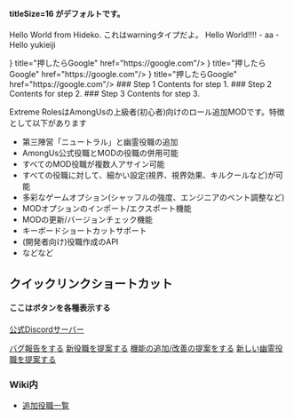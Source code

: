 
#### titleSize=16 がデフォルトです。

<Boxes type="warning" titleSize={16}>Hello World from Hideko. これはwarningタイプだよ。</Boxes>
<Boxes type="important" titleSize={25}>Hello World!!!!</Boxes>
<Boxes type="note" titleSize={40}>
    - aa
    - Hello yukieiji
</Boxes>


<Cards>
    <Card icon={<svg xmlns="http://www.w3.org/2000/svg" fill="none" stroke="currentColor" strokeWidth="1.5" viewBox="0 0 24 24"><path strokeLinecap="round" strokeLinejoin="round" d="M6 6.878V6a2.25 2.25 0 0 1 2.25-2.25h7.5A2.25 2.25 0 0 1 18 6v.878m-12 0c.235-.083.487-.128.75-.128h10.5c.263 0 .515.045.75.128m-12 0A2.25 2.25 0 0 0 4.5 9v.878m13.5-3A2.25 2.25 0 0 1 19.5 9v.878m0 0a2.246 2.246 0 0 0-.75-.128H5.25c-.263 0-.515.045-.75.128m15 0A2.25 2.25 0 0 1 21 12v6a2.25 2.25 0 0 1-2.25 2.25H5.25A2.25 2.25 0 0 1 3 18v-6c0-.98.626-1.813 1.5-2.122"></path></svg>} title="押したらGoogle" href="https://google.com"/>
    <Card icon={<svg xmlns="http://www.w3.org/2000/svg" fill="none" stroke="currentColor" strokeWidth="1.5" viewBox="0 0 24 24"><path strokeLinecap="round" strokeLinejoin="round" d="M6 6.878V6a2.25 2.25 0 0 1 2.25-2.25h7.5A2.25 2.25 0 0 1 18 6v.878m-12 0c.235-.083.487-.128.75-.128h10.5c.263 0 .515.045.75.128m-12 0A2.25 2.25 0 0 0 4.5 9v.878m13.5-3A2.25 2.25 0 0 1 19.5 9v.878m0 0a2.246 2.246 0 0 0-.75-.128H5.25c-.263 0-.515.045-.75.128m15 0A2.25 2.25 0 0 1 21 12v6a2.25 2.25 0 0 1-2.25 2.25H5.25A2.25 2.25 0 0 1 3 18v-6c0-.98.626-1.813 1.5-2.122"></path></svg>} title="押したらGoogle" href="https://google.com"/>
    <Card icon={<svg xmlns="http://www.w3.org/2000/svg" fill="none" stroke="currentColor" strokeWidth="1.5" viewBox="0 0 24 24"><path strokeLinecap="round" strokeLinejoin="round" d="M6 6.878V6a2.25 2.25 0 0 1 2.25-2.25h7.5A2.25 2.25 0 0 1 18 6v.878m-12 0c.235-.083.487-.128.75-.128h10.5c.263 0 .515.045.75.128m-12 0A2.25 2.25 0 0 0 4.5 9v.878m13.5-3A2.25 2.25 0 0 1 19.5 9v.878m0 0a2.246 2.246 0 0 0-.75-.128H5.25c-.263 0-.515.045-.75.128m15 0A2.25 2.25 0 0 1 21 12v6a2.25 2.25 0 0 1-2.25 2.25H5.25A2.25 2.25 0 0 1 3 18v-6c0-.98.626-1.813 1.5-2.122"></path></svg>} title="押したらGoogle" href="https://google.com"/>
</Cards>

<Steps>
    ### Step 1
    Contents for step 1.
    ### Step 2
    Contents for step 2.
    ### Step 3
    Contents for step 3.
</Steps>



Extreme RolesはAmongUsの上級者(初心者)向けのロール追加MODです。特徴として以下があります

- 第三陣営「ニュートラル」と幽霊役職の追加
- AmongUs公式役職とMODの役職の併用可能
- すべてのMOD役職が複数人アサイン可能
- すべての役職に対して、細かい設定(視界、視界効果、キルクールなど)が可能
- 多彩なゲームオプション(シャッフルの強度、エンジニアのベント調整など)
- MODオプションのインポート/エクスポート機能
- MODの更新/バージョンチェック機能
- キーボードショートカットサポート
- (開発者向け)役職作成のAPI
- などなど


## クイックリンクショートカット

#### ここはボタンを各種表示する

[公式Discordサーバー](https://discord.gg/UzJcfBYcyS)


[バグ報告をする](https://github.com/yukieiji/ExtremeRoles/issues/new?assignees=&labels=%E3%83%90%E3%82%B0%2FBug%2C%E6%9C%AA%E7%A2%BA%E8%AA%8D%2FUnconfirmed&projects=&template=bugReport.yml&title=%E3%83%90%E3%82%B0%E3%81%AE%E5%86%85%E5%AE%B9%E3%82%92%E4%B8%80%E8%A8%80%E3%81%A7%2FThe+bug+in+a+nutshell)
[新役職を提案する](https://github.com/yukieiji/ExtremeRoles/issues/new?assignees=&labels=%E6%96%B0%E5%BD%B9%E8%81%B7%2FNew+Role%2C%E6%8F%90%E6%A1%88%2FSuggestion%2C%E6%9C%AA%E7%A2%BA%E8%AA%8D%2FUnconfirmed&projects=&template=roleRequest.yml&title=%5B%E9%99%A3%E5%96%B6%2FTeam%5D+%3A+%E5%BD%B9%E8%81%B7%E5%90%8D%2FRoleName+%28%E3%81%93%E3%81%AE%E3%82%AB%E3%83%83%E3%82%B3%E5%86%85%E3%81%AB%E4%BB%BB%E6%84%8F%E3%81%A7%E5%BD%B9%E8%81%B7%E3%81%AE%E8%AA%AC%E6%98%8E%E3%82%921%E6%96%87%E3%81%A7%29)
[機能の追加/改善の提案をする](https://github.com/yukieiji/ExtremeRoles/issues/new?assignees=&labels=%E6%A9%9F%E8%83%BD%E6%8B%A1%E5%BC%B5%2FEnhancement%2C+%E6%8F%90%E6%A1%88%2FSuggestion%2C+%E6%9C%AA%E7%A2%BA%E8%AA%8D%2FUnconfirmed&projects=&template=suggestion.md&title=%E6%A9%9F%E8%83%BD%E5%86%85%E5%AE%B9%E3%82%92%E4%B8%80%E8%A8%80%E3%81%A7%2FThe+Feature+in+a+nutshell)
[新しい幽霊役職を提案する](https://github.com/yukieiji/ExtremeRoles/issues/new?assignees=&labels=%E6%96%B0%E5%B9%BD%E9%9C%8A%E5%BD%B9%E8%81%B7%2FNew+Ghost+Role%2C%E6%8F%90%E6%A1%88%2FSuggestion%2C%E6%9C%AA%E7%A2%BA%E8%AA%8D%2FUnconfirmed&projects=&template=ghostRoleRequest.yml&title=%5B%E9%99%A3%E5%96%B6%2FTeam%5D+%3A+%E5%B9%BD%E9%9C%8A%E5%BD%B9%E8%81%B7%E5%90%8D%2FRoleName+%28%E3%81%93%E3%81%AE%E3%82%AB%E3%83%83%E3%82%B3%E5%86%85%E3%81%AB%E4%BB%BB%E6%84%8F%E3%81%A7%E5%BD%B9%E8%81%B7%E3%81%AE%E8%AA%AC%E6%98%8E%E3%82%921%E6%96%87%E3%81%A7%29)

### Wiki内
- [追加役職一覧](https://yukieiji.github.io/ExtremeRoles.Docs/docs/%E8%BF%BD%E5%8A%A0%E5%BD%B9%E8%81%B7/%E8%BF%BD%E5%8A%A0%E5%BD%B9%E8%81%B7.html)